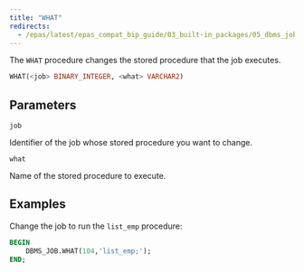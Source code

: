 ```yaml
---
title: "WHAT"
redirects:
  - /epas/latest/epas_compat_bip_guide/03_built-in_packages/05_dbms_job/08_what/ #generated for docs/epas/reorg-role-use-case-mode
---
```


The `WHAT` procedure changes the stored procedure that the job executes.

```sql
WHAT(<job> BINARY_INTEGER, <what> VARCHAR2)
```

## Parameters

`job`

 Identifier of the job whose stored procedure you want to change.

`what`

 Name of the stored procedure to execute.

## Examples

Change the job to run the `list_emp` procedure:

```sql
BEGIN
    DBMS_JOB.WHAT(104,'list_emp;');
END;
```

